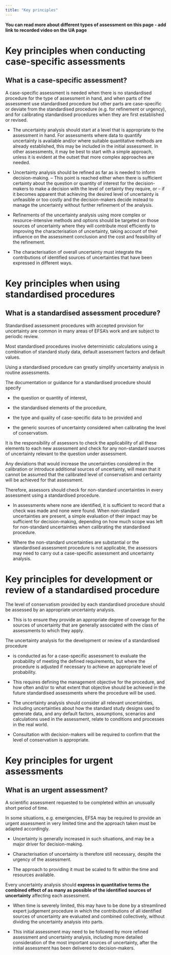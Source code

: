 ```yaml
---
title: "Key principles"
---
```


**You can read more about different types of assessment on this page - add link to recorded video on the UA page**


# Key principles when conducting case-specific assessments
<!-- SO p39 -->
:::{.callout-tip}
## What is a case-specific assessment?
A case-specific assessment is needed when there is no standardised procedure for the type of assessment in hand, and when parts of the assessment use standardised procedure but other parts are case-specific or deviate from the standardised procedure (e.g. for refinement or urgency), and for calibrating standardised procedures when they are first established or revised. 
:::

- The uncertainty analysis should start at a level that is appropriate to the assessment in hand. For assessments where data to quantify uncertainty is available and/or where suitable quantitative methods are already established, this may be included in the initial assessment. In other assessments, it may be best to start with a simple approach, unless it is evident at the outset that more complex approaches are needed.

- Uncertainty analysis should be refined as far as is needed to inform decision-making. 
  -- This point is reached either when there is sufficient certainty about the question or quantity of interest for the decision-makers to make a decision with the level of certainty they require, or 
  -- if it becomes apparent that achieving the desired level of uncertainty is unfeasible or too costly and the decision-makers decide instead to manage the uncertainty without further refinement of the analysis.

- Refinements of the uncertainty analysis using more complex or resource-intensive methods and options should be targeted on those sources of uncertainty where they will contribute most efficiently to improving the characterisation of uncertainty, taking account of their influence on the assessment conclusion and the cost and feasibility of the refinement. 

- The characterisation of overall uncertainty must integrate the contributions of identified sources of uncertainties that have been expressed in different ways.

# Key principles when using standardised procedures 
<!-- SO p40 -->
:::{.callout-tip}
## What is a standardised assessment procedure?
Standardised assessment procedures with accepted provision for uncertainty are common in many areas of EFSA’s work and are subject to periodic review. 

Most standardised procedures involve deterministic calculations using a combination of standard study data, default assessment factors and default values.
:::

Using a standardised procedure can greatly simplify uncertainty analysis in routine assessments.

The documentation or guidance for a standardised procedure should specify 

- the question or quantity of interest, 

- the standardised elements of the procedure, 

- the type and quality of case-specific data to be provided and 
- the generic sources of uncertainty considered when calibrating the level of conservatism. 

It is the responsibility of assessors to check the applicability of all these elements to each new assessment and check for any non-standard sources of uncertainty relevant to the question under assessment. 

Any deviations that would increase the uncertainties considered in the calibration or introduce additional sources of uncertainty, will mean that it cannot be assumed that the calibrated level of conservatism and certainty will be achieved for that assessment. 

Therefore, assessors should check for non-standard uncertainties in every assessment using a standardised procedure. 

- In assessments where none are identified, it is sufficient to record that a check was made and none were found. When non-standard uncertainties are present, a simple evaluation of their impact may be sufficient for decision-making, depending on how much scope was left for non-standard uncertainties when calibrating the standardised procedure. 

- Where the non-standard uncertainties are substantial or the standardised assessment procedure is not applicable, the assessors may need to carry out a case-specific assessment and uncertainty analysis.

# Key principles for development or review of a standardised procedure

<!-- SO p40 -->

The level of conservatism provided by each standardised procedure should be assessed by an appropriate uncertainty analysis.

 - This is to ensure they provide an appropriate degree of coverage for the sources of uncertainty that are generally associated with the class of assessments to which they apply.

The uncertainty analysis for the development or review of a standardised procedure 

- is conducted as for a case-specific assessment to evaluate the probability of meeting the defined requirements, but where the procedure is adjusted if necessary to achieve an appropriate level of probability.

- This requires defining the management objective for the procedure, and how often and/or to what extent that objective should be achieved in the future standardised assessments where the procedure will be used. 

- The uncertainty analysis should consider all relevant uncertainties, including uncertainties about how the standard study designs used to generate data, and any default factors, assumptions, scenarios and calculations used in the assessment, relate to conditions and processes in the real world.

- Consultation with decision-makers will be required to confirm that the level of conservatism is appropriate. 

# Key principles for urgent assessments 
<!-- SO p41 -->
:::{.callout-tip}
## What is an urgent assessment?
A scientific assessment requested to be completed within an unusually short period of time. 

:::

In some situations, e.g. emergencies, EFSA may be required to provide an urgent assessment in very limited time and the approach taken must be adapted accordingly. 

 - Uncertainty is generally increased in such situations, and may be a major driver for decision-making. 

- Characterisation of uncertainty is therefore still necessary, despite the urgency of the assessment. 

 - The approach to providing it must be scaled to fit within the time and resources available.
 
Every uncertainty analysis should **express in quantitative terms the combined effect of as many as possible of the identified sources of uncertainty** affecting each assessment. 

 - When time is severely limited, this may have to be done by a streamlined expert judgement procedure in which the contributions of all identified sources of uncertainty are evaluated and combined collectively, without dividing the uncertainty analysis into parts. 

- This initial assessment may need to be followed by more refined assessment and uncertainty analysis, including more detailed consideration of the most important sources of uncertainty, after the initial assessment has been delivered to decision-makers.
